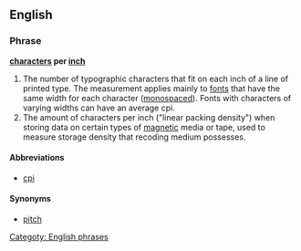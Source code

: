 ==English==

===Phrase===
'''[[characters]] per [[inch]]'''

# The number of typographic characters that fit on each inch of a line of printed type. The measurement applies mainly to [[font]]s that have the same width for each character ([[monospaced]]). Fonts with characters of varying widths can have an average cpi.
# The amount of characters per inch ("linear packing density") when storing data on certain types of [[magnetic]] media or tape, used to measure storage density that recoding medium possesses.

====Abbreviations====
* [[cpi]]

====Synonyms====
* [[pitch]]

[[Categoty: English phrases]]